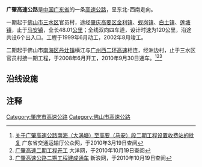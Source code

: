{{中国高速公路信息框
| 编号 = G80
| 名称 = 广州－昆明高速公路（横江－马安）
| 自定头部 = 
| 地圖 = Guangdong G80.svg
| 路線簡稱 = 广肇
| 最近通車日期 = 2010年9月30日
| 规划总里程 = 56
| 起點 = [[佛山市|佛山市]][[南海区|南海区]][[丹灶镇|丹灶镇]]
| 終點 = [[肇庆市|肇庆市]][[高要区|高要区]][[马安镇|马安镇]]
| 出口處數 = 7
| 服务区数 = 1（蚬岗）
}}
'''广肇高速公路'''是[[中国|中国]][[广东省|广东省]]的一条[[高速公路|高速公路]]，呈东北-西南走向。 

一期起于[[佛山市|佛山市]][[三水区|三水区]]官员村，途经[[肇庆|肇庆]][[高要区|高要区]][[金利镇|金利镇]]、[[蚬岗镇|蚬岗镇]]、[[白土镇|白土镇]]、[[莲塘镇|莲塘镇]]，止于[[马安镇|马安镇]]，全长48.01[[公里|公里]]；全线双向四车道，设计时速为120公里，沿途共设6个出入口。工程于1999年6月动工，2002年8月竣工。

二期起于佛山市[[南海区|南海区]][[丹灶镇|丹灶镇]]横江与[[广州西二环高速公路|广州西二环高速]]相连，经洲边村，止于三水区官员村接一期工程，于2008年6月开工，2010年9月30日通车。<ref>[http://www.gdcd.gov.cn/xzxkgg/20100319084936848_1.shtml 关于广肇高速公路南海（大涡塘）至高要（马安）段二期工程设置收费站的批复] 广东省交通运输厅公众网，于2010年3月19日查阅</ref><ref>[http://news.dayoo.com/zhaoqing/200908/03/73668_10231325.htm 广肇高速二期工程开工] {{webarchive|url=https://web.archive.org/web/20160304073404/http://news.dayoo.com/zhaoqing/200908/03/73668_10231325.htm |date=2016-03-04 }} 大洋网，于2010年10月19日查阅</ref><ref>[http://news.sina.com.cn/c/2010-10-01/073321206450.shtml 广肇高速公路二期工程建成通车] {{Wayback|url=http://news.sina.com.cn/c/2010-10-01/073321206450.shtml |date=20160304225720 }} 新浪网，于2010年10月19日查阅</ref>

==沿线设施==
{{Start expwy exit box|place=1}}
{{Expwy exit item|state=c|index=0|place=[[佛山市|佛山市]]<br />[[南海区|南海区]]|type=H|name=横江|dist start=|highway connection={{China Expwy Name|G1508|[[广州西二环高速公路|广州西二环高速公路]]|L1=G15}}}}
{{Expwy exit item|state=c|index=5|place=[[佛山市|佛山市]]<br />[[三水区|三水区]]|type=E|name=三水西|alias=五村|dist start=|road connection={{中国国道名|324}}<br>{{中国省道名|269|三水大道南}}}}
{{Expwy exit item|state=c|index=12|place=[[肇庆市|肇庆市]]<br />[[高要区|高要区]]|place rows=7|type=E|name=金利|dist start=|road connection=金利大道}}
{{Expwy exit item|state=c|index=25|type=E|name=蚬岗|dist start=|road connection=257乡道}}
{{Expwy exit item|state=c|index=26|type=H|name=富佛|dist start=|highway connection={{China Expwy Name|G94|[[江肇高速公路|江肇高速公路]]}}}}
{{Expwy exit item|state=c|index=28|type=S|name=蚬岗服务区|dist start=}}
{{Expwy exit item|state=c|index=34|type=E|name=白土|alias=肇庆东|dist start=|road connection=紫云大道}}
{{Expwy exit item|state=c|index=46|type=E|name=莲塘|dist start=|road connection={{中国县道名|438|围安大道}}|comment=<ref>[http://www.wenming.gd.cn/Baike/ShowArticle.asp?ArticleID=28350 广肇高速公路莲塘互通立交已建成通车] {{webarchive|url=https://web.archive.org/web/20150402163712/http://www.wenming.gd.cn/Baike/ShowArticle.asp?ArticleID=28350 |date=2015-04-02 }} 肇庆文明网，于2015年3月15日查阅 </ref>}}
{{Expwy exit item|state=c|index=52|type=E|name=马安|alias=肇慶西|dist start=|highway connection={{China Expwy Name|G80|[[广梧高速公路|广梧高速公路]]}}|road connection={{中国省道名|273|P=广东|南兴五路}}<br>{{中国国道名|324}}}}
{{End expwy exit box|place=1}}

==注释==
{{reflist|2}}

{{广东省高速公路|nocat}}

[[Category:肇庆市高速公路|Category:肇庆市高速公路]]
[[Category:佛山市高速公路|Category:佛山市高速公路]]